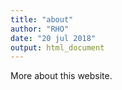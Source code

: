 ---
title: "about"
author: "RHO"
date: "20 jul 2018"
output: html_document
---


More about this website.
